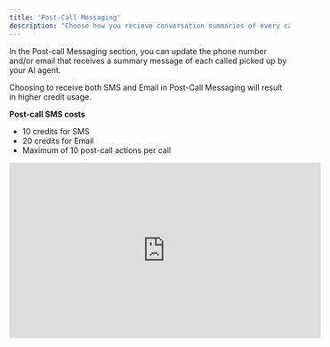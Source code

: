 ```yaml
---
title: 'Post-Call Messaging'
description: "Choose how you recieve conversation summaries of every call your agent picks up."
---
```

In the Post-call Messaging section, you can update the phone number and/or email that receives a summary message of each called picked up by your AI agent.

Choosing to receive both SMS and Email in Post-Call Messaging will result in higher credit usage.

**Post-call SMS costs**
- 10 credits for SMS
- 20 credits for Email
- Maximum of 10 post-call actions per call

<iframe width="560" height="315" src="https://www.youtube.com/embed/0Rc2mni_Pbw?si=4RPoklb0c_tTggmv" title="YouTube video player" frameborder="0" allow="accelerometer; autoplay; clipboard-write; encrypted-media; gyroscope; picture-in-picture; web-share" referrerpolicy="strict-origin-when-cross-origin" allowfullscreen></iframe>

